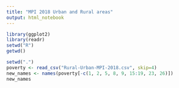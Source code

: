 ---
title: "MPI 2018 Urban and Rural areas"
output: html_notebook
---

```{r}
library(ggplot2)
library(readr)
setwd("R")
getwd()
```

```{r}
setwd(".")
poverty <- read_csv("Rural-Urban-MPI-2018.csv", skip=4)
new_names <- names(poverty[-c(1, 2, 5, 8, 9, 15:19, 23, 26)])
new_names
```